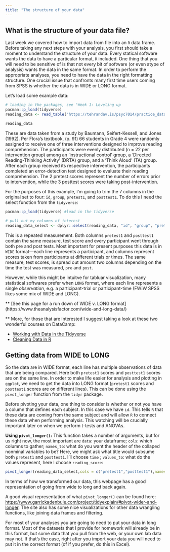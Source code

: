 ```yaml
---
title: "The structure of your data"
---
```


## What is the structure of your data file?

Last week we covered how to import data from file into an `R` data frame. Before taking any next steps with your analysis, you first should take a moment to understand the structure of your data. Every statical software wants the data to have a particular format, `R` included. One thing that you will need to be sensitive of is that not every bit of software (or even atype of analysis) wants the data in the same format. In order to perform the appropriate analyses, you need to have the data in the right formatting structure. One crucial issue that confronts many first time users coming from SPSS is whether the data is in WIDE or LONG format.

Let's load some example data:

```r
# loading in the packages, see "Week 1: Leveling up
pacman::p_load(tidyverse) 
reading_data <- read_table("https://tehrandav.is/psyc7014/practice_datasets/reading.txt", col_names = T)
```

```r
reading_data
```

These are data taken from a study by Baumann, Seifert-Kessell, and Jones (1992). Per Flora's textbook, (p. 91) 66 students in Grade 4 were randomly assigned to receive one of three interventions designed to improve reading comprehension. The participants were evenly distributed (n = 22 per intervention group) among an 'instructional control' group, a 'Directed Reading-Thinking Activity' (DRTA) group, and a 'Think Aloud' (TA) group. After each group received its respective intervention, the participants completed an error-detection test designed to evaluate their reading comprehension. The 2 pretest scores represent the number of errors prior to intervention, while the 3 posttest scores were taking post-intervention.

For the purposes of this example, I'm going to trim the 7 columns in the original set to four: `id`, `group`, `pretest1`, and `posttest1`. To do this I need the select function from the `tidyverse`:

```r
pacman::p_load(tidyverse) #load in the tidyverse

# pull out my columns of interest
reading_data_select <- dplyr::select(reading_data, "id", "group", "pretest1", "posttest1")
```

This is a repeated measurement. Both columns `pretest1` and `posttest1` contain the same measure, test score and every participant went through both pre and post tests. Most important for present purposes this data is in `WIDE` format---each line represents a participant, and columns represent scores taken from participants at different trials or times. The same measure, test scores, is spread out amount two columns depending on the time the test was measured, `pre` and `post`.

However, while this might be intuitve for tabluar visualization, many statistical softwares prefer when `LONG` format, where each line represents a single *observation*, e.g. a participant-trial or participant-time (FWIW SPSS likes some mix of WIDE and LONG).

\*\* \[See this page for a run down of WIDE v. LONG format\] (https://www.theanalysisfactor.com/wide-and-long-data/)

\*\* More, for those that are interested I suggest taking a look at these two wonderful courses on DataCamp:

-   [Working with Data in the Tidyverse](https://www.datacamp.com/courses/working-with-data-in-the-tidyverse)
-   [Cleaning Data in R](https://www.datacamp.com/courses/cleaning-data-in-r)

## Getting data from WIDE to LONG

So the data are in WIDE format, each line has multiple observations of data that are being compared. Here both `pretest1` scores and `posttest1` scores are on the same line. In order to make life easier for analysis and plotting in `ggplot`, we need to get the data into LONG format (`pretest1` scores and `posttest1` scores are on different lines). This can be done using the `pivot_longer` function from the `tidyr` package.

Before pivoting your data, one thing to consider is whether or not you have a column that defines each subject. In this case we have `id`. This tells `R` that these data are coming from the same subject and will allow `R` to connect these data when performing analysis. This watching will be crucially important later on when we perform t-tests and ANOVAs.

**Using `pivot_longer()`:** This function takes a number of arguments, but for us right now, the most important are `data`: your dataframe; `cols`: which columns to gather; `names_to`: what do you want the header of the collaped nonminal variables to be? Here, we might ask what title would subsume both `pretest1` and `posttest1`. I'll choose `time` ; `values_to`: what do the values represent, here I choose `reading_score`:

```r
pivot_longer(reading_data_select,cols = c("pretest1","posttest1"),names_to = "time", values_to = "reading_score")
```

In terms of how we transformed our data, this webpage has a good representation of going from wide to long and back again.

A good visual representation of what `pivot_longer()` can be found here: <https://www.garrickadenbuie.com/project/tidyexplain/#pivot-wider-and-longer>. The site also has some nice visualizations for other data wrangling functions, like joining data frames and filtering.

For most of your analyses you are going to need to put your data in long format. Most of the datasets that I provide for homework will already be in this format, but some data that you pull from the web, or your own lab data may not. If that's the case, right after you import your data you will need to put it in the correct format (of if you prefer, do this in Excel).
